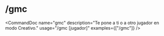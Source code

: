 # /gmc


<CommandDoc
  name="gmc"
  description="Te pone a ti o a otro jugador en modo Creativo."
  usage="/gmc [jugador]"
  examples={["/gmc"]}
/>